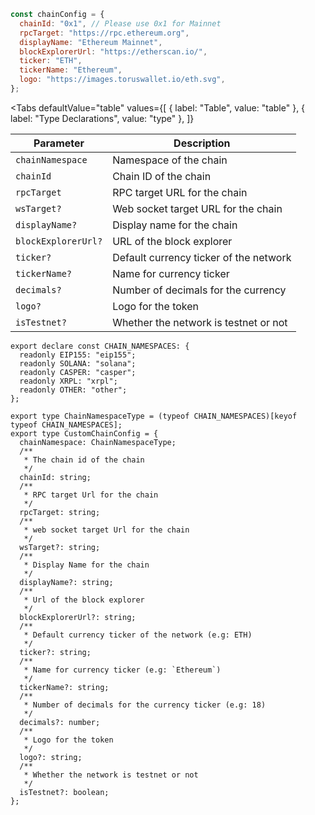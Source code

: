 
```javascript
const chainConfig = {
  chainId: "0x1", // Please use 0x1 for Mainnet
  rpcTarget: "https://rpc.ethereum.org",
  displayName: "Ethereum Mainnet",
  blockExplorerUrl: "https://etherscan.io/",
  ticker: "ETH",
  tickerName: "Ethereum",
  logo: "https://images.toruswallet.io/eth.svg",
};
```

<Tabs
  defaultValue="table"
  values={[
    { label: "Table", value: "table" },
    { label: "Type Declarations", value: "type" },
  ]}
>

<TabItem value="table">

| Parameter           | Description                            |
| ------------------- | -------------------------------------- |
| `chainNamespace`    | Namespace of the chain                 |
| `chainId`           | Chain ID of the chain                  |
| `rpcTarget`         | RPC target URL for the chain           |
| `wsTarget?`         | Web socket target URL for the chain    |
| `displayName?`      | Display name for the chain             |
| `blockExplorerUrl?` | URL of the block explorer              |
| `ticker?`           | Default currency ticker of the network |
| `tickerName?`       | Name for currency ticker               |
| `decimals?`         | Number of decimals for the currency    |
| `logo?`             | Logo for the token                     |
| `isTestnet?`        | Whether the network is testnet or not  |

</TabItem>

<TabItem value="type">

```tsx
export declare const CHAIN_NAMESPACES: {
  readonly EIP155: "eip155";
  readonly SOLANA: "solana";
  readonly CASPER: "casper";
  readonly XRPL: "xrpl";
  readonly OTHER: "other";
};

export type ChainNamespaceType = (typeof CHAIN_NAMESPACES)[keyof typeof CHAIN_NAMESPACES];
export type CustomChainConfig = {
  chainNamespace: ChainNamespaceType;
  /**
   * The chain id of the chain
   */
  chainId: string;
  /**
   * RPC target Url for the chain
   */
  rpcTarget: string;
  /**
   * web socket target Url for the chain
   */
  wsTarget?: string;
  /**
   * Display Name for the chain
   */
  displayName?: string;
  /**
   * Url of the block explorer
   */
  blockExplorerUrl?: string;
  /**
   * Default currency ticker of the network (e.g: ETH)
   */
  ticker?: string;
  /**
   * Name for currency ticker (e.g: `Ethereum`)
   */
  tickerName?: string;
  /**
   * Number of decimals for the currency ticker (e.g: 18)
   */
  decimals?: number;
  /**
   * Logo for the token
   */
  logo?: string;
  /**
   * Whether the network is testnet or not
   */
  isTestnet?: boolean;
};
```

</TabItem>

</Tabs>
